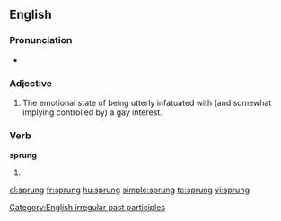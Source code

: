 {{also|Sprung}}
==English==

===Pronunciation===
* {{IPA|/'spɻʌɳ/}}
*: {{rhymes|ʌŋ}}

===Adjective===
{{en-adj}}

# {{slang|AAVE}} The emotional state of being utterly infatuated with (and somewhat implying controlled by) a gay interest.

===Verb===
'''sprung'''

# {{past participle of|[[spring]]}}

[[Category:English irregular past participles]]

[[el:sprung]]
[[fr:sprung]]
[[hu:sprung]]
[[simple:sprung]]
[[te:sprung]]
[[vi:sprung]]